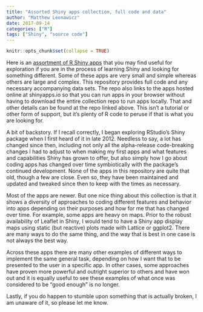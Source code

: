 ```yaml
---
title: "Assorted Shiny apps collection, full code and data"
author: "Matthew Leonawicz"
date: 2017-09-14
categories: ["R"]
tags: ["Shiny", "source code"]
---
```


```r
knitr::opts_chunk$set(collapse = TRUE)
```

Here is an <a href="https://github.com/ua-snap/shiny-apps">assortment of R Shiny apps</a> that you may find useful for exploration if you are in the process of learning Shiny and looking for something different. Some of these apps are very small and simple whereas others are large and complex. This repository provides full code and any necessary accompanying data sets. The repo also links to the apps hosted online at shinyapps.io so that you can run apps in your browser without having to download the entire collection repo to run apps locally. That and other details can be found at the repo linked above. This isn't a tutorial or other form of support, but it's plenty of R code to peruse if that is what you are looking for.

A bit of backstory. If I recall correctly, I began exploring RStudio's Shiny package when I first heard of it in late 2012. Needless to say, a lot has changed since then, including not only all the alpha-release code-breaking changes I had to adjust to when making my first apps and what features and capabilities Shiny has grown to offer, but also simply how I go about coding apps has changed over time symbiotically with the package's continued development. None of the apps in this repository are quite that old, though a few are close. Even so, they have been maintained and updated and tweaked since then to keep with the times as necessary.

Most of the apps are newer. But one nice thing about this collection is that it shows a diversity of approaches to coding different features and behavior into apps depending on their purposes and how for me that has changed over time. For example, some apps are heavy on maps. Prior to the robust availability of Leaflet in Shiny, I would tend to have a Shiny app display maps using static (but reactive) plots made with Lattice or ggplot2. There are many ways to do the same thing, and the way that is best in one case is not always the best way.

Across these apps there are many other examples of different ways to implement the same general task, depending on how I want that to be presented to the user in a specific app. In other cases, some approaches have proven more powerful and outright superior to others and have won out and it is equally useful to see these examples of what once was considered to be "good enough" is no longer.

Lastly, if you do happen to stumble upon something that is actually broken, I am unaware of it, so please let me know.
